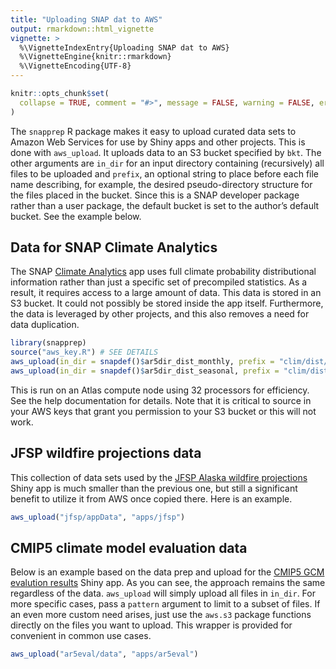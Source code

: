 ```yaml
---
title: "Uploading SNAP dat to AWS"
output: rmarkdown::html_vignette
vignette: >
  %\VignetteIndexEntry{Uploading SNAP dat to AWS}
  %\VignetteEngine{knitr::rmarkdown}
  %\VignetteEncoding{UTF-8}
---
```


```r
knitr::opts_chunk$set(
  collapse = TRUE, comment = "#>", message = FALSE, warning = FALSE, error = FALSE, tidy = TRUE
)
```

The `snapprep` R package makes it easy to upload curated data sets to Amazon Web Services for use by Shiny apps and other projects.
This is done with `aws_upload`. It uploads data to an S3 bucket specified by `bkt`.
The other arguments are `in_dir` for an input directory containing (recursively) all files to be uploaded and `prefix`, an optional string to place
before each file name describing, for example, the desired pseudo-directory structure for the files placed in the bucket.
Since this is a SNAP developer package rather than a user package, the default bucket is set to the author's default bucket.
See the example below.

## Data for SNAP Climate Analytics

The SNAP [Climate Analytics](https://uasnap.shinyapps.io/climdist/) app uses full climate probability distributional information rather than just a specific set of precompiled statistics. As a result, it requires access to a large amount of data. This data is stored in an S3 bucket. It could not possibly be stored inside the app itself. Furthermore, the data is leveraged by other projects, and this also removes a need for data duplication.

```r
library(snapprep)
source("aws_key.R") # SEE DETAILS
aws_upload(in_dir = snapdef()$ar5dir_dist_monthly, prefix = "clim/dist/ar5_2km/monthly")
aws_upload(in_dir = snapdef()$ar5dir_dist_seasonal, prefix = "clim/dist/ar5_2km/seasonal")
```

This is run on an Atlas compute node using 32 processors for efficiency. See the help documentation for details.
Note that it is critical to source in your AWS keys that grant you permission to your S3 bucket or this will not work.

## JFSP wildfire projections data

This collection of data sets used by the [JFSP Alaska wildfire projections](https://uasnap.shinyapps.io/jfsp-v10/) Shiny app is much smaller than the previous one, but still a significant benefit to utilize it from AWS once copied there.
Here is an example.

```r
aws_upload("jfsp/appData", "apps/jfsp")
```

## CMIP5 climate model evaluation data

Below is an example based on the data prep and upload for the [CMIP5 GCM evalution results](https://uasnap.shinyapps.io/ar5eval/) Shiny app.
As you can see, the approach remains the same regardless of the data. `aws_upload` will simply upload all files in `in_dir`.
For more specific cases, pass a `pattern` argument to limit to a subset of files.
If an even more custom need arises, just use the `aws.s3` package functions directly on the files you want to upload.
This wrapper is provided for convenient in common use cases.

```r
aws_upload("ar5eval/data", "apps/ar5eval")
```
